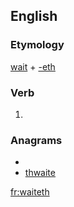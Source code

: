 ==English==

===Etymology===
[[wait]] + [[-eth]]

===Verb===
{{infl|en|verb form}}

# {{archaic third-person singular of|wait}}

===Anagrams===
* {{alphagram|aehittw}}
* [[thwaite#English|thwaite]]

[[fr:waiteth]]